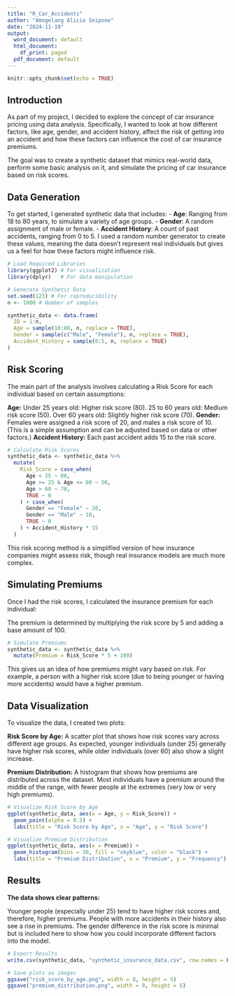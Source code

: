 ---
title: "R_Car_Accidents"
author: "Amogelang Alicia Seipone"
date: "2024-11-19"
output:
  word_document: default
  html_document:
    df_print: paged
  pdf_document: default
---

```{r setup, include=FALSE}
knitr::opts_chunk$set(echo = TRUE)
```

## Introduction  

As part of my project, I decided to explore the concept of car insurance pricing using data analysis. Specifically, I wanted to look at how different factors, like age, gender, and accident history, affect the risk of getting into an accident and how these factors can influence the cost of car insurance premiums. 

The goal was to create a synthetic dataset that mimics real-world data, perform some basic analysis on it, and simulate the pricing of car insurance based on risk scores.

## Data Generation  

To get started, I generated synthetic data that includes:
- **Age**: Ranging from 18 to 80 years, to simulate a variety of age groups.
- **Gender**: A random assignment of male or female.
- **Accident History**: A count of past accidents, ranging from 0 to 5.
I used a random number generator to create these values, meaning the data doesn't represent real individuals but gives us a feel for how these factors might influence risk.

```{r}
# Load Required Libraries
library(ggplot2) # For visualization
library(dplyr)   # For data manipulation

# Generate Synthetic Data
set.seed(123) # For reproducibility
n <- 1000 # Number of samples

synthetic_data <- data.frame(
  ID = 1:n,
  Age = sample(18:80, n, replace = TRUE),
  Gender = sample(c("Male", "Female"), n, replace = TRUE),
  Accident_History = sample(0:5, n, replace = TRUE)
)
```
## Risk Scoring
The main part of the analysis involves calculating a Risk Score for each individual based on certain assumptions:

**Age:**
Under 25 years old: Higher risk score (80).
25 to 60 years old: Medium risk score (50).
Over 60 years old: Slightly higher risk score (70).
**Gender:**
Females were assigned a risk score of 20, and males a risk score of 10. (This is a simple assumption and can be adjusted based on data or other factors.)
**Accident History:** Each past accident adds 15 to the risk score.


```{r}
# Calculate Risk Scores
synthetic_data <- synthetic_data %>%
  mutate(
    Risk_Score = case_when(
      Age < 25 ~ 80,
      Age >= 25 & Age <= 60 ~ 50,
      Age > 60 ~ 70,
      TRUE ~ 0
    ) + case_when(
      Gender == "Female" ~ 20,
      Gender == "Male" ~ 10,
      TRUE ~ 0
    ) + Accident_History * 15
  )

```
This risk scoring method is a simplified version of how insurance companies might assess risk, though real insurance models are much more complex.

## Simulating Premiums
Once I had the risk scores, I calculated the insurance premium for each individual:

The premium is determined by multiplying the risk score by 5 and adding a base amount of 100.

```{r}
# Simulate Premiums
synthetic_data <- synthetic_data %>%
  mutate(Premium = Risk_Score * 5 + 100)

```
This gives us an idea of how premiums might vary based on risk. For example, a person with a higher risk score (due to being younger or having more accidents) would have a higher premium.

## Data Visualization
To visualize the data, I created two plots:

**Risk Score by Age:** A scatter plot that shows how risk scores vary across different age groups. As expected, younger individuals (under 25) generally have higher risk scores, while older individuals (over 60) also show a slight increase.

**Premium Distribution:** A histogram that shows how premiums are distributed across the dataset. Most individuals have a premium around the middle of the range, with fewer people at the extremes (very low or very high premiums).

```{r}
# Visualize Risk Score by Age
ggplot(synthetic_data, aes(x = Age, y = Risk_Score)) +
  geom_point(alpha = 0.5) +
  labs(title = "Risk Score by Age", x = "Age", y = "Risk Score")

# Visualize Premium Distribution
ggplot(synthetic_data, aes(x = Premium)) +
  geom_histogram(bins = 30, fill = "skyblue", color = "black") +
  labs(title = "Premium Distribution", x = "Premium", y = "Frequency")

```

## Results

**The data shows clear patterns:**

Younger people (especially under 25) tend to have higher risk scores and, therefore, higher premiums.
People with more accidents in their history also see a rise in premiums.
The gender difference in the risk score is minimal but is included here to show how you could incorporate different factors into the model.

```{r}
# Export Results
write.csv(synthetic_data, "synthetic_insurance_data.csv", row.names = FALSE)

# Save plots as images
ggsave("risk_score_by_age.png", width = 8, height = 5)
ggsave("premium_distribution.png", width = 8, height = 5)

```



